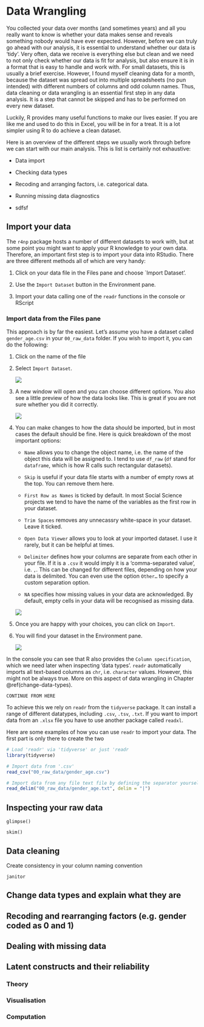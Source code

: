 # Data Wrangling

You collected your data over months (and sometimes years) and all you really want to know is whether your data makes sense and reveals something nobody would have ever expected. However, before we can truly go ahead with our analysis, it is essential to understand whether our data is 'tidy'. Very often, data we receive is everything else but clean and we need to not only check whether our data is fit for analysis, but also ensure it is in a format that is easy to handle and work with. For small datasets, this is usually a brief exercise. However, I found myself cleaning data for a month, because the dataset was spread out into multiple spreadsheets (no pun intended) with different numbers of columns and odd column names. Thus, data cleaning or data wrangling is an essential first step in any data analysis. It is a step that cannot be skipped and has to be performed on every new dataset.

Luckily, R provides many useful functions to make our lives easier. If you are like me and used to do this in Excel, you will be in for a treat. It is a lot simpler using R to do achieve a clean dataset.

Here is an overview of the different steps we usually work through before we can start with our main analysis. This is list is certainly not exhaustive:

-   Data import

-   Checking data types

-   Recoding and arranging factors, i.e. categorical data.

-   Running missing data diagnostics

-   sdfsf

## Import your data

The `r4np` package hosts a number of different datasets to work with, but at some point you might want to apply your R knowledge to your own data. Therefore, an important first step is to import your data into RStudio. There are three different methods all of which are very handy:

1.  Click on your data file in the Files pane and choose \`Import Dataset'.

2.  Use the `Import Dataset` button in the Environment pane.

3.  Import your data calling one of the `readr` functions in the console or RScript

### Import data from the Files pane

This approach is by far the easiest. Let's assume you have a dataset called `gender_age.csv` in your `00_raw_data` folder. If you wish to import it, you can do the following:

1.  Click on the name of the file

2.  Select `Import Dataset`.

    ![](images/chapter_07_img/01_files_pane_import/01_files_pane_import.png)

3.  A new window will open and you can choose different options. You also see a little preview of how the data looks like. This is great if you are not sure whether you did it correctly.

    ![](images/chapter_07_img/01_files_pane_import/02_files_pane_import.png)

4.  You can make changes to how the data should be imported, but in most cases the default should be fine. Here is quick breakdown of the most important options:

    -   `Name` allows you to change the object name, i.e. the name of the object this data will be assigned to. I tend to use `df_raw` (`df` stand for `dataframe`, which is how R calls such rectangular datasets).

    -   `Skip` is useful if your data file starts with a number of empty rows at the top. You can remove them here.

    -   `First Row as Names` is ticked by default. In most Social Science projects we tend to have the name of the variables as the first row in your dataset.

    -   `Trim Spaces` removes any unnecassry white-space in your dataset. Leave it ticked.

    -   `Open Data Viewer` allows you to look at your imported dataset. I use it rarely, but it can be helpful at times.

    -   `Delimiter` defines how your columns are separate from each other in your file. If it is a `.csv` it would imply it is a 'comma-separated value', i.e. `,`. This can be changed for different files, depending on how your data is delimited. You can even use the option `Other…` to specify a custom separation option.

    -   `NA` specifies how missing values in your data are acknowledged. By default, empty cells in your data will be recognised as missing data.

    ![](images/chapter_07_img/01_files_pane_import/03_files_pane_import.png)

5.  Once you are happy with your choices, you can click on `Import`.

6.  You will find your dataset in the Environment pane.

    ![](images/chapter_07_img/01_files_pane_import/04_files_pane_import.png)

In the console you can see that R also provides the `Column specification`, which we need later when inspecting 'data types'. `readr` automatically imports all text-based columns as `chr`, i.e. `character` values. However, this might not be always true. More on this aspect of data wrangling in Chapter \@ref(change-data-types).

`CONTINUE FROM HERE`

To achieve this we rely on `readr` from the `tidyverse` package. It can install a range of different datatypes, including `.csv`, `.tsv`, `.txt`. If you want to import data from an `.xlsx` file you have to use another package called `readxl`.

Here are some examples of how you can use `readr` to import your data. The first part is only there to create the two

```r
# Load 'readr' via 'tidyverse' or just 'readr
library(tidyverse)

# Import data from '.csv'
read_csv("00_raw_data/gender_age.csv")

# Import data from any file text file by defining the separator yourself
read_delim("00_raw_data/gender_age.txt", delim = "|")

```

## Inspecting your raw data {#inspecting-raw-data}

`glimpse()`

`skim()`

## Data cleaning {#data-cleaning}

Create consistency in your column naming convention

`janitor`

## Change data types and explain what they are {#change-data-types}

## Recoding and rearranging factors (e.g. gender coded as 0 and 1)

## Dealing with missing data

## Latent constructs and their reliability

### Theory

### Visualisation

### Computation
